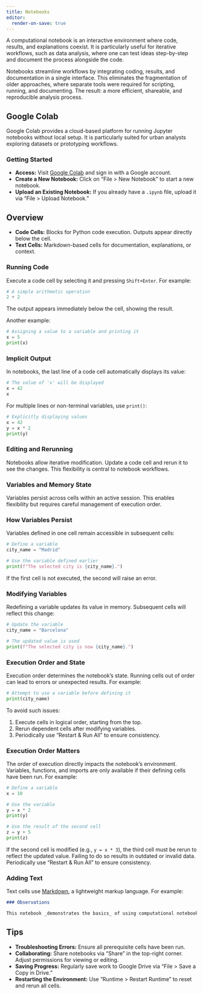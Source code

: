 ```yaml
---
title: Notebooks
editor:
  render-on-save: true
---
```


A computational notebook is an interactive environment where code, results, and explanations coexist. It is particularly useful for iterative workflows, such as data analysis, where one can test ideas step-by-step and document the process alongside the code.

Notebooks streamline workflows by integrating coding, results, and documentation in a single interface. This eliminates the fragmentation of older approaches, where separate tools were required for scripting, running, and documenting. The result: a more efficient, shareable, and reproducible analysis process.

## Google Colab

Google Colab provides a cloud-based platform for running Jupyter notebooks without local setup. It is particularly suited for urban analysts exploring datasets or prototyping workflows.

### Getting Started

- **Access:** Visit [Google Colab](https://colab.research.google.com/) and sign in with a Google account.
- **Create a New Notebook:** Click on "File > New Notebook" to start a new notebook.
- **Upload an Existing Notebook:** If you already have a `.ipynb` file, upload it via "File > Upload Notebook."

## Overview

- **Code Cells:** Blocks for Python code execution. Outputs appear directly below the cell.
- **Text Cells:** Markdown-based cells for documentation, explanations, or context.

### Running Code

Execute a code cell by selecting it and pressing `Shift+Enter`. For example:

```python
# A simple arithmetic operation
2 + 2
```

The output appears immediately below the cell, showing the result.

Another example:

```python
# Assigning a value to a variable and printing it
x = 5
print(x)
```

### Implicit Output

In notebooks, the last line of a code cell automatically displays its value:

```python
# The value of 'x' will be displayed
x = 42
x
```

For multiple lines or non-terminal variables, use `print()`:

```python
# Explicitly displaying values
x = 42
y = x * 2
print(y)
```

### Editing and Rerunning

Notebooks allow iterative modification. Update a code cell and rerun it to see the changes. This flexibility is central to notebook workflows.

### Variables and Memory State

Variables persist across cells within an active session. This enables flexibility but requires careful management of execution order.

### How Variables Persist

Variables defined in one cell remain accessible in subsequent cells:

```python
# Define a variable
city_name = "Madrid"
```

```python
# Use the variable defined earlier
print(f"The selected city is {city_name}.")
```

If the first cell is not executed, the second will raise an error.

### Modifying Variables

Redefining a variable updates its value in memory. Subsequent cells will reflect this change:

```python
# Update the variable
city_name = "Barcelona"
```

```python
# The updated value is used
print(f"The selected city is now {city_name}.")
```

### Execution Order and State

Execution order determines the notebook's state. Running cells out of order can lead to errors or unexpected results. For example:

```python
# Attempt to use a variable before defining it
print(city_name)
```

To avoid such issues:

1. Execute cells in logical order, starting from the top.
2. Rerun dependent cells after modifying variables.
3. Periodically use "Restart & Run All" to ensure consistency.

### Execution Order Matters

The order of execution directly impacts the notebook's environment. Variables, functions, and imports are only available if their defining cells have been run. For example:

```python
# Define a variable
x = 10
```

```python
# Use the variable
y = x * 2
print(y)
```

```python
# Use the result of the second cell
z = y + 5
print(z)
```

If the second cell is modified (e.g., `y = x * 3`), the third cell must be rerun to reflect the updated value. Failing to do so results in outdated or invalid data. Periodically use "Restart & Run All" to ensure consistency.

### Adding Text

Text cells use [Markdown](https://www.markdownguide.org/basic-syntax/), a lightweight markup language. For example:

```markdown
### Observations

This notebook _demonstrates the basics_ of using computational notebooks for interactive **coding** and **documentation**.
```

## Tips

- **Troubleshooting Errors:** Ensure all prerequisite cells have been run.
- **Collaborating:** Share notebooks via "Share" in the top-right corner. Adjust permissions for viewing or editing.
- **Saving Progress:** Regularly save work to Google Drive via "File > Save a Copy in Drive."
- **Restarting the Environment:** Use "Runtime > Restart Runtime" to reset and rerun all cells.

